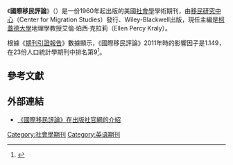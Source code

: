 {{Infobox journal
| title = 國際移民評論<br>International Migration Review
| cover = 
| editor = 艾倫·珀西·克拉莉
| discipline = [[社會學|社會學]]
| language = 英語
| former_names = International Migration Digest
| abbreviation = Int. Migr. Rev. 
| publisher = [[移民研究中心|移民研究中心]]發行、Wiley-Blackwell出版
| country = 
| frequency = 季刊
| history = 1964年－現在
| openaccess = 
| license = 
| impact = 1.149
| impact-year = 2011
| website = http://onlinelibrary.wiley.com/journal/10.1111/(ISSN)1747-7379
| link1 = http://onlinelibrary.wiley.com/journal/10.1111/(ISSN)1747-7379/currentissue
| link1-name = 線上閱讀
| link2 = http://onlinelibrary.wiley.com/journal/10.1111/(ISSN)1747-7379/issues
| link2-name = 線上閱讀
| JSTOR = 
| OCLC = 422028304
| LCCN = 
| CODEN = 
| ISSN = 0197-9183
| eISSN = 1747-7379
}}
《'''國際移民評論'''》（''{{lang|en|International Migration Review}}''）是一份1960年起出版的美國[[社會學|社會學]]學術期刊，由[[移民研究中心|移民研究中心]]（Center for Migration Studies）發行、Wiley-Blackwell出版，現任主編是[[柯蓋德大學|柯蓋德大學]]地理學教授艾倫·珀西·克拉莉（Ellen Percy Kraly）。

根據《[[期刊引證報告|期刊引證報告]]》數據顯示，《國際移民評論》2011年時的影響因子是1.149，在23份人口統計學期刊中排名第9<ref>{{cite book |year=2012 |chapter=Journals Ranked by Impact: Demography |title=2011 Journal Citation Reports |publisher=[[湯森路透|Thomson Reuters]] |edition=Social Sciences |accessdate=2013-05-23 |language=en|work=Web of Science |postscript=.}}</ref>。

== 參考文獻 ==
{{reflist}}

== 外部連結 ==
* [http://onlinelibrary.wiley.com/journal/10.1111/(ISSN)1747-7379 《國際移民評論》在出版社官網的介紹] {{Wayback|url=http://onlinelibrary.wiley.com/journal/10.1111/(ISSN)1747-7379 |date=20180226061840 }} {{en}}
{{sociology-stub}}
[[Category:社會學期刊|Category:社會學期刊]]
[[Category:英语期刊|Category:英语期刊]]